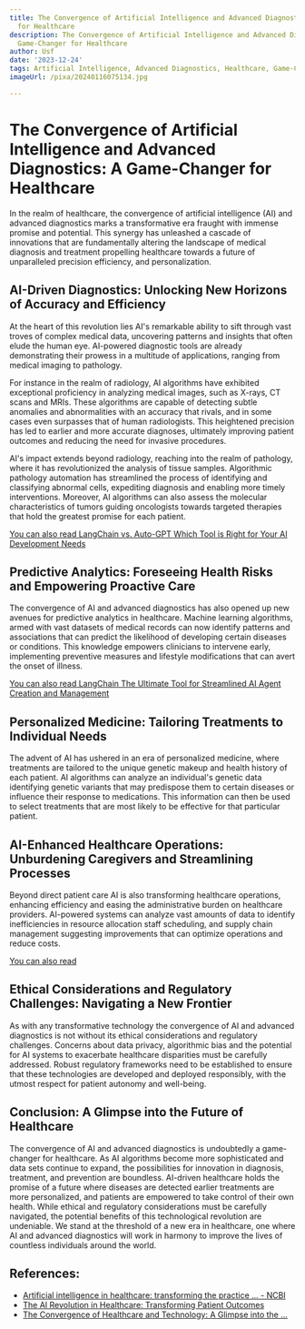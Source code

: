 ```yaml
---
title: The Convergence of Artificial Intelligence and Advanced Diagnostics A Game-Changer
  for Healthcare
description: The Convergence of Artificial Intelligence and Advanced Diagnostics A
  Game-Changer for Healthcare
author: Usf
date: '2023-12-24'
tags: Artificial Intelligence, Advanced Diagnostics, Healthcare, Game-Changer
imageUrl: /pixa/20240116075134.jpg

---
```

# The Convergence of Artificial Intelligence and Advanced Diagnostics:  A Game-Changer for Healthcare

In the realm of healthcare, the convergence  of artificial intelligence (AI) and advanced diagnostics marks a transformative era  fraught with immense promise and potential. This synergy has unleashed a cascade of innovations that are fundamentally altering the  landscape of medical diagnosis and treatment propelling healthcare towards a future of unparalleled  precision efficiency, and personalization.

## AI-Driven Diagnostics: Unlocking  New Horizons  of Accuracy and Efficiency

At  the heart of this revolution lies AI's remarkable ability to sift through vast troves of complex medical data, uncovering patterns and insights that often elude the human eye. AI-powered  diagnostic tools are  already demonstrating their prowess in a multitude of applications, ranging from medical imaging  to pathology.

For instance in the realm of radiology, AI algorithms have exhibited exceptional proficiency in analyzing medical images, such as X-rays,  CT scans and MRIs. These algorithms are capable of  detecting subtle anomalies and abnormalities  with an accuracy that rivals,  and in some cases even surpasses that of human radiologists. This heightened precision has led to earlier and more accurate diagnoses, ultimately improving patient outcomes and reducing the need for  invasive procedures.

AI's impact  extends beyond radiology, reaching into the  realm of pathology, where it  has revolutionized the analysis  of tissue samples. Algorithmic pathology automation has streamlined the  process of identifying and classifying abnormal cells, expediting diagnosis and enabling more timely interventions. Moreover, AI algorithms can also assess the molecular characteristics of tumors guiding oncologists towards  targeted therapies that  hold the greatest promise for each patient.

[You can also read  LangChain vs. Auto-GPT Which Tool is Right for Your AI Development Needs](LangChain%20vs.%20Auto-GPT%20Which%20Tool%20is%20Right%20for%20Your%20AI%20Development%20Needs)


## Predictive Analytics: Foreseeing Health Risks and Empowering Proactive Care

The convergence  of  AI and advanced diagnostics has also opened  up new avenues for predictive analytics in healthcare. Machine  learning algorithms, armed with vast datasets of medical records can now identify patterns and associations that can predict the likelihood  of developing certain  diseases or conditions. This knowledge empowers clinicians to intervene early, implementing preventive measures and lifestyle modifications  that can avert the onset of illness.

[You can  also read LangChain The Ultimate Tool for Streamlined AI Agent Creation and Management](LangChain%20The%20Ultimate%20Tool%20for%20Streamlined%20AI%20Agent%20Creation%20and%20Management)


##  Personalized Medicine: Tailoring  Treatments to Individual Needs

The advent of AI has ushered in an  era of personalized medicine, where treatments are tailored to the unique genetic makeup and health history  of each patient. AI algorithms can analyze an individual's genetic data identifying genetic variants that  may predispose them to certain diseases or influence their response to medications. This information can then  be used to select treatments that are most likely to be  effective for  that particular patient.

## AI-Enhanced Healthcare Operations:  Unburdening Caregivers and Streamlining Processes

Beyond direct patient  care AI is also transforming healthcare operations, enhancing efficiency and  easing the administrative burden on healthcare providers. AI-powered systems can analyze vast amounts of data to identify inefficiencies in resource  allocation staff scheduling, and supply chain management suggesting improvements that can optimize  operations and reduce costs.

[You can  also read ]()


## Ethical Considerations and Regulatory Challenges:  Navigating  a New Frontier

As with any transformative technology the convergence  of AI and advanced diagnostics is not without its ethical considerations and  regulatory challenges. Concerns about data privacy, algorithmic bias and the potential for AI systems to exacerbate healthcare disparities  must be carefully  addressed. Robust regulatory frameworks  need to be established to ensure that these technologies are developed and deployed  responsibly, with the utmost respect for patient autonomy and well-being.

## Conclusion: A Glimpse into the Future  of Healthcare

The convergence  of AI and advanced diagnostics is undoubtedly  a game-changer for healthcare. As AI algorithms become more sophisticated and data sets continue to expand, the possibilities for innovation in  diagnosis, treatment, and prevention are boundless. AI-driven  healthcare  holds the  promise of a future where  diseases  are detected earlier treatments are more personalized,  and patients are empowered to take control of their own health.  While ethical and  regulatory considerations must be carefully navigated, the potential benefits of this technological revolution are undeniable. We stand at the  threshold of a new era in healthcare, one where AI and advanced diagnostics will work in harmony to improve the lives  of countless individuals around the world.

## References:
- [Artificial intelligence in healthcare: transforming the practice ... - NCBI](https://www.ncbi.nlm.nih.gov/pmc/articles/PMC8285156/)
- [The AI Revolution in Healthcare: Transforming Patient Outcomes](https://www.linkedin.com/pulse/ai-revolution-healthcare-transforming-patient-brandon-donnelly-mdrke?trk=public_post_main-feed-card_feed-article-content)
- [The Convergence of Healthcare and Technology: A Glimpse into the ...](https://sliceofhealthcare.com/the-convergence-of-healthcare-and-technology-a-glimpse-into-the-future/)
